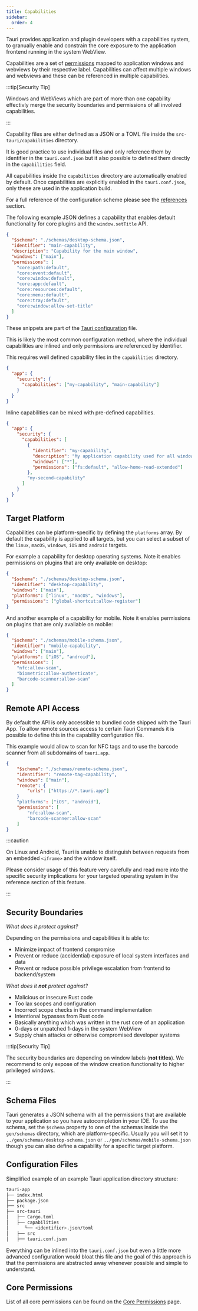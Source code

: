 ```yaml
---
title: Capabilities
sidebar:
  order: 4
---
```


Tauri provides application and plugin developers with a capabilities system,
to granually enable and constrain the core exposure to the application frontend running in the
system WebView.

Capabilities are a set of [permissions](/security/permissions/) mapped
to application windows and webviews by their respective label.
Capabilities can affect multiple windows and webviews and these can be
referenced in multiple capabilities.

:::tip[Security Tip]

Windows and WebViews which are part of more than one capability
effectivly merge the security boundaries and permissions of all
involved capabilities.

:::

Capability files are either defined as a JSON or a TOML file
inside the `src-tauri/capabilities` directory.

It is good practice to use individual files and only reference
them by identifier in the `tauri.conf.json` but it also possible
to defined them directly in the `capabilities` field.

All capabilities inside the `capabilities` directory are automatically enabled
by default.
Once capabilities are explicitly enabled in the `tauri.conf.json`,
only these are used in the application build.

For a full reference of the configuration scheme please see the
[references](/reference/config/) section.

The following example JSON defines a capability that enables default functionality
for core plugins and the `window.setTitle` API.

```json title="src-tauri/capabilities/default.json"
{
  "$schema": "./schemas/desktop-schema.json",
  "identifier": "main-capability",
  "description": "Capability for the main window",
  "windows": ["main"],
  "permissions": [
    "core:path:default",
    "core:event:default",
    "core:window:default",
    "core:app:default",
    "core:resources:default",
    "core:menu:default",
    "core:tray:default",
    "core:window:allow-set-title"
  ]
}
```

These snippets are part of the
[Tauri configuration](/develop/configuration-files/#tauri-config) file.

This is likely the most common configuration method,
where the individual capabilities are inlined and only
permissions are referenced by identifier.

This requires well defined
capability files in the `capabilities` directory.

```json title=src-tauri/tauri.conf.json
{
  "app": {
    "security": {
      "capabilities": ["my-capability", "main-capability"]
    }
  }
}
```

Inline capabilities can be mixed with pre-defined capabilities.

```json title=src-tauri/tauri.conf.json
{
  "app": {
    "security": {
      "capabilities": [
        {
          "identifier": "my-capability",
          "description": "My application capability used for all windows",
          "windows": ["*"],
          "permissions": ["fs:default", "allow-home-read-extended"]
        },
        "my-second-capability"
      ]
    }
  }
}
```

## Target Platform

Capabilities can be platform-specific by defining the `platforms` array.
By default the capability is applied to all targets,
but you can select a subset of the `linux`, `macOS`, `windows`, `iOS` and `android` targets.

For example a capability for desktop operating systems.
Note it enables permissions on plugins that are only available on desktop:

```json title="src-tauri/capabilities/desktop.json"
{
  "$schema": "./schemas/desktop-schema.json",
  "identifier": "desktop-capability",
  "windows": ["main"],
  "platforms": ["linux", "macOS", "windows"],
  "permissions": ["global-shortcut:allow-register"]
}
```

And another example of a capability for mobile.
Note it enables permissions on plugins that are only available on mobile:

```json title="src-tauri/capabilities/mobile.json"
{
  "$schema": "./schemas/mobile-schema.json",
  "identifier": "mobile-capability",
  "windows": ["main"],
  "platforms": ["iOS", "android"],
  "permissions": [
    "nfc:allow-scan",
    "biometric:allow-authenticate",
    "barcode-scanner:allow-scan"
  ]
}
```

## Remote API Access

By default the API is only accessible to bundled code shipped with the Tauri App.
To allow remote sources access to certain Tauri Commands it is possible to define this in
the capability configuration file.

This example would allow to scan for NFC tags and to use the barcode scanner from
all subdomains of `tauri.app`.

```json title="src-tauri/capabilities/remote-tags.json"
{
	"$schema": "./schemas/remote-schema.json",
	"identifier": "remote-tag-capability",
	"windows": ["main"],
	"remote": {
		"urls": ["https://*.tauri.app"]
	}
	"platforms": ["iOS", "android"],
	"permissions": [
		"nfc:allow-scan",
		"barcode-scanner:allow-scan"
	]
}
```

:::caution

On Linux and Android, Tauri is unable to distinguish between requests from an embedded `<iframe>` and the window itself.

Please consider usage of this feature very carefully and read more into the specific
security implications for your targeted operating system in the reference section of this feature.

:::

## Security Boundaries

_What does it protect against?_

Depending on the permissions and capabilities it is able to:

- Minimize impact of frontend compromise
- Prevent or reduce (accidential) exposure of local system interfaces and data
- Prevent or reduce possible privilege escalation from frontend to backend/system

_What does it **not** protect against?_

- Malicious or insecure Rust code
- Too lax scopes and configuration
- Incorrect scope checks in the command implementation
- Intentional bypasses from Rust code
- Basically anything which was written in the rust core of an application
- 0-days or unpatched 1-days in the system WebView
- Supply chain attacks or otherwise compromised developer systems

:::tip[Security Tip]

The security boundaries are depending on window labels (**not titles**).
We recommend to only expose of the window creation functionality
to higher privileged windows.

:::

## Schema Files

Tauri generates a JSON schema with all the permissions that are available to your
application so you have autocompletion in your IDE.
To use the schema, set the `$schema` property to one of the schemas
inside the `gen/schemas` directory, which are platform-specific.
Usually you will set it to `../gen/schemas/desktop-schema.json` or
`../gen/schemas/mobile-schema.json` though you can also define a capability
for a specific target platform.

## Configuration Files

Simplified example of an example Tauri application directory structure:

```sh
tauri-app
├── index.html
├── package.json
├── src
├── src-tauri
│   ├── Cargo.toml
│   ├── capabilities
│      └── <identifier>.json/toml
│   ├── src
│   ├── tauri.conf.json
```

Everything can be inlined into the `tauri.conf.json` but even a
little more advanced configuration would bloat this file and
the goal of this approach is that the permissions are abstracted
away whenever possible and simple to understand.

## Core Permissions

List of all core permissions can be found on the [Core Permissions](/reference/acl/core-premissions/) page.

